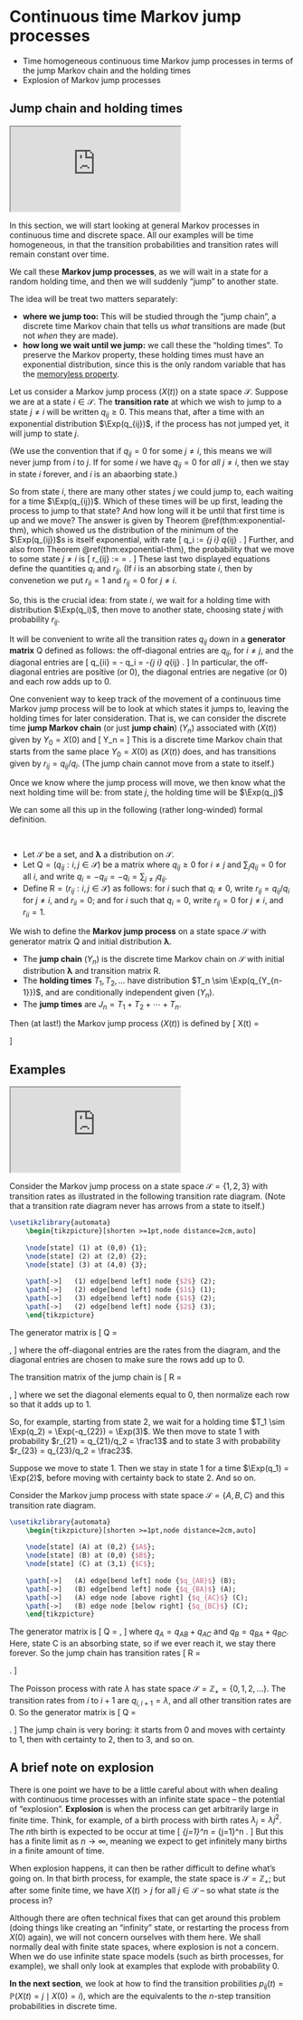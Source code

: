 # Continuous time Markov jump processes  {#S17-continuous-time}


::: {.mysummary}
* Time homogeneous continuous time Markov jump processes in terms of the jump Markov chain and the holding times
* Explosion of Markov jump processes
:::



## Jump chain and holding times  {#jump-holding}


:::: {.videowrap}
::: {.videowrapper}
<iframe src="https://www.youtube.com/embed/Kh-Yh8VMtVs"></iframe>
:::
::::



In this section, we will start looking at general Markov processes in continuous time and discrete space. All our examples will be time homogeneous, in that the transition probabilities and transition rates will remain constant over time.

We call these **Markov jump processes**, as we will wait in a state for a random holding time, and then we will suddenly "jump" to another state.

The idea will be treat two matters separately:

* **where we jump too:** This will be studied through the "jump chain", a discrete time Markov chain that tells us *what* transitions are made (but not *when* they are made).
* **how long we wait until we jump:** we call these the "holding times". To preserve the Markov property, these holding times must have an exponential distribution, since this is the only random variable that has the [memoryless property](#memoryless-thm).

Let us consider a Markov jump process $(X(t))$ on a state space $\mathcal S$. Suppose we are at a state $i \in \mathcal S$. The **transition rate** at which we wish to jump to a state $j \neq i$ will be written $q_{ij} \geq 0$. This means that, after a time with an exponential distribution $\Exp(q_{ij})$, if the process has not jumped yet, it will jump to state $j$.

(We use the convention that if $q_{ij} = 0$ for some $j \neq i$, this means we will never jump from $i$ to $j$. If for some $i$ we have $q_{ij} = 0$ for *all* $j \neq i$, then we stay in state $i$ forever, and $i$ is an abaorbing state.)

So from state $i$, there are many other states $j$ we could jump to, each waiting for a time $\Exp(q_{ij})$. Which of these times will be up first, leading the process to jump to that state? And how long will it be until that first time is up and we move?
The answer is given by Theorem \@ref(thm:exponential-thm), which showed us the distribution of the minimum of the $\Exp(q_{ij})$s is itself exponential, with rate
\[ q_i := \sum_{j \neq i} q_{ij} . \]
Further, and also from Theorem \@ref(thm:exponential-thm), the probability that we move to some state $j \neq i$ is
\[ r_{ij} := \frac{q_{ij}}{\sum_{j \neq i} q_{ij}} = \frac{q_{ij}}{q_i} . \]
These last two displayed equations define the quantities $q_i$ and $r_{ij}$. (If $i$ is an absorbing state $i$, then by convenetion we put $r_{ii} = 1$ and $r_{ij} = 0$ for $j \neq i$.

So, this is the crucial idea: from state $i$, we wait for a holding time with distribution $\Exp(q_i)$, then move to another state, choosing state $j$ with probability $r_{ij}$.

It will be convenient to write all the transition rates $q_{ij}$ down in a **generator matrix** $\mathsf Q$ defined as follows: the off-diagonal entries are $q_{ij}$, for $i \neq j$, and the diagonal entries are
  \[ q_{ii} = - q_i = -\sum_{j \neq i} q_{ij} . \]
In particular, the off-diagonal entries are positive (or 0), the diagonal entries are negative (or 0) and each row adds up to 0.

One convenient way to keep track of the movement of a continuous time Markov jump process will be to look at which states it jumps to, leaving the holding times for later consideration. That is, we can consider the discrete time **jump Markov chain** (or just **jump chain**) $(Y_n)$ associated with $(X(t))$ given by
$Y_0 = X(0)$ and 
\[ Y_n = \text{state of $X(t)$ just after the $n$th jump.} \]
This is a discrete time Markov chain that starts from the same place $Y_0 = X(0)$ as $(X(t))$ does, and has transitions given by $r_{ij} = q_{ij}/q_i$. (The jump chain cannot move from a state to itself.)

Once we know where the jump process will move, we then know what the next holding time will be: from state $j$, the holding time will be $\Exp(q_j)$

We can some all this up in the following (rather long-winded) formal definition.

::: {.definition #CTMC}
&nbsp;

* Let $\mathcal S$ be a set, and $\boldsymbol\lambda$ a distribution on $\mathcal S$.
* Let $\mathsf Q = (q_{ij} : i,j \in \mathcal S)$ be a matrix where $q_{ij} \geq 0$ for $i \neq j$ and $\sum_j q_{ij} = 0$ for all $i$, and write $q_i = -q_{ii} = -q_i = \sum_{j \neq i} q_{ij}$.
* Define $\mathsf R = (r_{ij} : i,j \in \mathcal S)$ as follows: for $i$ such that $q_i \neq 0$, write $r_{ij} = q_{ij}/q_i$ for $j \neq i$, and $r_{ii}= 0$; and for $i$ such that $q_i = 0$, write $r_{ij} = 0$ for $j \neq i$, and $r_{ii} = 1$.

We wish to define the **Markov jump process** on a state space $\mathcal S$ with generator matrix $\mathsf Q$ and initial distribution $\boldsymbol\lambda$.

* The **jump chain** $(Y_n)$ is the discrete time Markov chain on $\mathcal S$ with initial distribution $\boldsymbol\lambda$ and transition matrix $\mathsf R$.
* The **holding times** $T_1, T_2, \dots$ have distribution $T_n \sim \Exp(q_{Y_{n-1}})$, and are conditionally independent given $(Y_n)$.
* The **jump times** are $J_n = T_1 + T_2 + \cdots + T_n$.

Then (at last!) the Markov jump process $(X(t))$ is defined by
\[
    X(t) = \begin{cases} Y_0 & \text{for }t < J_1 \\
                         Y_n & \text{for }J_n \leq t < J_{n+1} .\end{cases}  \]
:::


## Examples  {#CTMC-examples}


:::: {.videowrap}
::: {.videowrapper}
<iframe src="https://www.youtube.com/embed/uciafay3WCM"></iframe>
:::
::::


::: {.example #three-state}
Consider the Markov jump process on a state space $\mathcal S = \{1,2,3\}$ with transition rates as illustrated in the following transition rate diagram. (Note that a transition rate diagram never has arrows from a state to itself.)

```tikz
\usetikzlibrary{automata}
	\begin{tikzpicture}[shorten >=1pt,node distance=2cm,auto]
	
	\node[state] (1) at (0,0) {1};
	\node[state] (2) at (2,0) {2};
	\node[state] (3) at (4,0) {3};
	
	\path[->]   (1) edge[bend left] node {$2$} (2);
	\path[->]   (2) edge[bend left] node {$1$} (1);
	\path[->]   (3) edge[bend left] node {$1$} (2);
	\path[->]   (2) edge[bend left] node {$2$} (3);
	\end{tikzpicture}
```

The generator matrix is
\[ \mathsf Q = \begin{pmatrix} -2 & 2 & 0 \\
 1 & -3 & 2 \\
 0 & 1 & -1 \end{pmatrix} , \]
where the off-diagonal entries are the rates from the diagram, and the diagonal entries are chosen to make sure the rows add up to 0.

The transition matrix of the jump chain is
\[ \mathsf R = \begin{pmatrix} 0 & 1 & 0 \\
 \frac13 & 0 & \frac23 \\
 0 & 1 & 0 \end{pmatrix} , \]
 where we set the diagonal elements equal to 0, then normalize each row so that it adds up to 1.
 
 So, for example, starting from state 2, we wait for a holding time $T_1 \sim \Exp(q_2) = \Exp(-q_{22}) = \Exp(3)$. We then move to state 1 with probability $r_{21} = q_{21}/q_2 = \frac13$ and to state 3 with probability $r_{23} = q_{23}/q_2 = \frac23$.
 
Suppose we move to state 1. Then we stay in state 1 for a time $\Exp(q_1) = \Exp(2)$, before moving with certainty back to state 2. And so on.
:::

::: {.example #ABC}
Consider the Markov jump process with state space $\mathcal S = \{A,B,C\}$ and this transition rate diagram.

```tikz
\usetikzlibrary{automata}
	\begin{tikzpicture}[shorten >=1pt,node distance=2cm,auto]
	
	\node[state] (A) at (0,2) {$A$};
	\node[state] (B) at (0,0) {$B$};
	\node[state] (C) at (3,1) {$C$};
	
	\path[->]   (A) edge[bend left] node {$q_{AB}$} (B);
	\path[->]   (B) edge[bend left] node {$q_{BA}$} (A);
	\path[->]   (A) edge node [above right] {$q_{AC}$} (C);
	\path[->]   (B) edge node [below right] {$q_{BC}$} (C);
	\end{tikzpicture}
```

The generator matrix is
\[ \mathsf Q = \begin{pmatrix} -q_A & q_{AB} & q_{AC} \\
 q_{BA} & -q_B & q_{BC} \\
 0 & 0 & 0\end{pmatrix} , \]
where $q_A = q_{AB} + q_{AC}$ and $q_B = q_{BA} + q_{BC}$.
Here, state C is an absorbing state, so if we ever reach it, we stay there forever. So the jump chain has transition rates
\[ \mathsf R = \begin{pmatrix} 0 & q_{AB}/q_A & q_{AC}/q_A \\
 q_{BA}/q_B & 0 & q_{BC}/q_B \\
 0 & 0 & 1 \end{pmatrix} . \]
:::

::: {.example #PP-CTMC}
The Poisson process with rate $\lambda$ has state space $\mathcal S = \mathbb Z_+ = \{0,1,2,\dots\}$. The transition rates from $i$ to $i+1$ are
$q_{i,i+1} = \lambda$, and all other transition rates are 0. So the generator matrix is
\[ \mathsf Q = \begin{pmatrix} -\lambda & \lambda & 0 & 0 &  \\
 0 & -\lambda & \lambda & 0 &   \\
0 & 0 & -\lambda & \lambda &   \\ 
 & & & \ddots & \ddots \\ 
 \end{pmatrix}.
\]
The jump chain is very boring: it starts from 0 and moves with certainty to 1, then with certainty to 2, then to 3, and so on.
:::
 
 
## A brief note on explosion  {#explosion}


There is one point we have to be a little careful about with when dealing with continuous time processes with an infinite state space -- the potential of "explosion". **Explosion** is when the process can get arbitrarily large in finite time. Think, for example, of a birth process with birth rates $\lambda_j = \lambda j^2$. The $n$th birth is expected to be occur at time
\[ \sum_{j=1}^n \frac{1}{\lambda_j} = \frac{1}{\lambda} \sum_{j=1}^n \frac{1}{n^2} . \]
But this has a finite limit as $n \to \infty$, meaning we expect to get infinitely many births in a finite amount of time.

When explosion happens, it can then be rather difficult to define what's going on. In that birth process, for example, the state space is $\mathcal S = \mathbb Z_+$; but after some finite time, we have $X(t) > j$ for all $j \in \mathcal S$ -- so what state *is* the process in?

Although there are often technical fixes that can get around this problem (doing things like creating an "infinity" state, or restarting the process from $X(0)$ again), we will not concern ourselves with them here. We shall normally deal with finite state spaces, where explosion is not a concern. When we do use infinite state space models (such as birth processes, for example), we shall only look at examples that explode with probability 0.


::: {.mysummary}
**In the next section**, we look at how to find the transition probilities $p_{ij}(t) = \mathbb P(X(t) = j \mid X(0) = i)$, which are the equivalents to the $n$-step transition probabilities in discrete time.
:::

